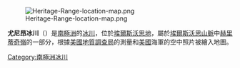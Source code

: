 [[Image:Heritage-Range-location-map.png|thumb]]

{{Coord|79|45|S|082|30|W||display=title}}

'''尤尼昂冰川'''（{{lang-en|Union Glacier}}）是[[南極洲|南極洲]]的[[冰川|冰川]]，位於[[埃爾斯沃思地|埃爾斯沃思地]]，屬於[[埃爾斯沃思山脈|埃爾斯沃思山脈]]中[[赫里蒂奇嶺|赫里蒂奇嶺]]的一部分，根據[[美國地質調查局|美國地質調查局]]的測量和[[美國|美國]]海軍的空中照片被繪入地圖。

{{DEFAULTSORT:Union Glacier}}
[[Category:南極洲冰川|Category:南極洲冰川]]


{{EllsworthLand-geo-stub}}